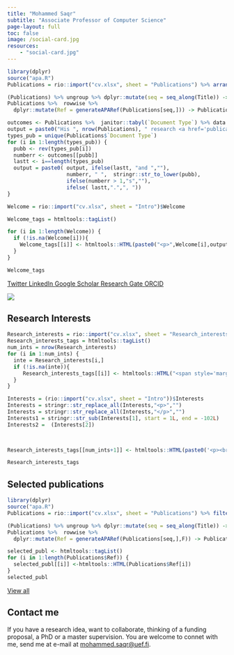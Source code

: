 ```yaml
---
title: "Mohammed Saqr"
subtitle: "Associate Professor of Computer Science"
page-layout: full
toc: false
image: /social-card.jpg
resources:
    - "social-card.jpg"
---
```


::: {.column-page-inset-left}


```r

library(dplyr)
source("apa.R")
Publications = rio::import("cv.xlsx", sheet = "Publications") %>% arrange(desc(Year))

(Publications) %>% ungroup %>% dplyr::mutate(seq = seq_along(Title)) -> Publications
Publications %>%  rowwise %>% 
  dplyr::mutate(Ref = generateAPARef(Publications[seq,])) -> Publications
```


```r
outcomes <- Publications %>%  janitor::tabyl(`Document Type`) %>% data.frame %>% pull(n,`Document.Type`) 
output = paste0("His ", nrow(Publications), " research <a href='publications.html'>publications</a> include ")
types_pub = unique(Publications$`Document Type`)
for (i in 1:length(types_pub)) {
  pubb <- rev(types_pub[i])
  numberr <- outcomes[[pubb]]
  lastt <- i==length(types_pub)
  output = paste0( output, ifelse(lastt, "and ",""), 
                   numberr, " ",  stringr::str_to_lower(pubb), 
                   ifelse(numberr > 1,"s",""),
                   ifelse( lastt,".",", "))
}
```


```r
Welcome = rio::import("cv.xlsx", sheet = "Intro")$Welcome

Welcome_tags = htmltools::tagList()

for (i in 1:length(Welcome)) {
  if (!is.na(Welcome[i])){
    Welcome_tags[[i]] <- htmltools::HTML(paste0("<p>",Welcome[i],output,"</p>"))
  }
}

Welcome_tags
```
<div class="text-center">
```{=html}
<a class="btn btn-sm btn-info", href="https://twitter.com/mohsaqr" target="_blank" rel="noopener noreferrer">
    <i class="bi bi-twitter" role='img' aria-label='Twitter'></i> Twitter
</a>

<a class="btn btn-sm btn-warning", href="https://www.linkedin.com/in/esaqr" target="_blank" rel="noopener noreferrer">
     <i class="bi bi-linkedin" role='img' aria-label='LinkedIn'></i> LinkedIn
</a>

<a class="btn btn-sm btn-light", href="https://scholar.google.com/citations?user=U-O6R7YAAAAJ" target="_blank" rel="noopener noreferrer">
     <i class="ai ai-google-scholar" role='img' aria-label='Google Scholar'></i> Google Scholar
</a>

 <a class="btn btn-sm btn-success", href="https://www.researchgate.net/profile/Mohammed-Saqr" target="_blank" rel="noopener noreferrer">
    <i class="ai ai-researchgate" role='img' aria-label='Research Gate'></i> Research Gate 
</a>
 
  <a class="btn btn-sm btn-danger", href="https://orcid.org/0000-0001-5881-3109" target="_blank" rel="noopener noreferrer">
     <i class="ai ai-orcid" role='img' aria-label='Orcid'></i> ORCID
</a>
```
</div>
 
:::
::: {.column-margin}
![](headshot.jpg){.rounded}
:::

 

::: {.column-page-inset }
 

 
 

## Research Interests

 
```r
Research_interests = rio::import("cv.xlsx", sheet = "Research_interests")
Research_interests_tags = htmltools::tagList()
num_ints = nrow(Research_interests)
for (i in 1:num_ints) {
  inte = Research_interests[i,]
  if (!is.na(inte)){
     Research_interests_tags[[i]] <- htmltools::HTML("<span style='margin-right: 2px;' class='badge rounded-pill bg-primary'>",inte,"</span>")
  }
}

Interests = (rio::import("cv.xlsx", sheet = "Intro"))$Interests
Interests = stringr::str_replace_all(Interests,"<p>","")
Interests = stringr::str_replace_all(Interests,"</p>","")
Interests1 = stringr::str_sub(Interests[1], start = 1L, end = -102L)
Interests2 =  (Interests[2])
  


Research_interests_tags[[num_ints+1]] <- htmltools::HTML(paste0('<p><br/>', Interests1," ",Interests2, '... <a href="interests.html" class="btn btn-info btn-sm">Read more</a>',"</p>"))

Research_interests_tags
```

## Selected publications
```r
library(dplyr)
source("apa.R")
Publications = rio::import("cv.xlsx", sheet = "Publications") %>% filter(!is.na(Selected)) %>% arrange(Selected,desc(Year),Source)

(Publications) %>% ungroup %>% dplyr::mutate(seq = seq_along(Title)) -> Publications
Publications %>%  rowwise %>% 
  dplyr::mutate(Ref = generateAPARef(Publications[seq,],F)) -> Publications
```
```r
selected_publ <- htmltools::tagList()
for (i in 1:length(Publications$Ref)) {
  selected_publ[[i]] <-htmltools::HTML(Publications$Ref[i])
}
selected_publ
```
<a href="publications.html" class="btn btn-info btn-sm">View all</a>

## Contact me 
<p>If you have a research idea, want to collaborate, thinking of a funding proposal, a PhD or a master supervision. You are welcome to connet with me, send me at e-mail at <a href="mailto:mohammed.saqr@uef.fi">mohammed.saqr@uef.fi</a>.</p>
:::

